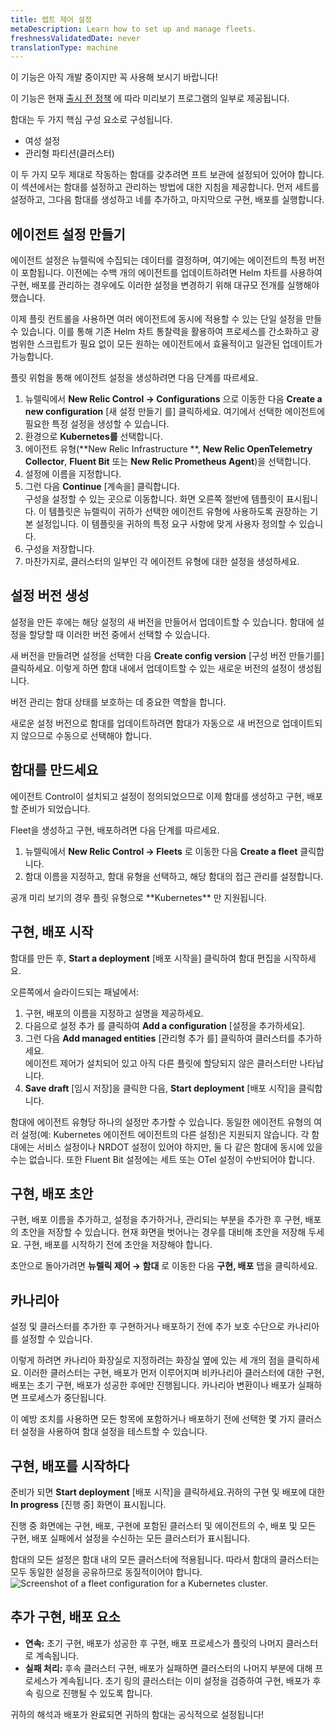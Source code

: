 ```yaml
---
title: 렙트 제어 설정
metaDescription: Learn how to set up and manage fleets.
freshnessValidatedDate: never
translationType: machine
---
```


<Callout title="시사">
  이 기능은 아직 개발 중이지만 꼭 사용해 보시기 바랍니다!

  이 기능은 현재 [출시 전 정책](/docs/licenses/license-information/referenced-policies/new-relic-pre-release-policy) 에 따라 미리보기 프로그램의 일부로 제공됩니다.
</Callout>

함대는 두 가지 핵심 구성 요소로 구성됩니다.

* 여성 설정
* 관리형 파티션(클러스터)

이 두 가지 모두 제대로 작동하는 함대를 갖추려면 프트 보관에 설정되어 있어야 합니다. 이 섹션에서는 함대를 설정하고 관리하는 방법에 대한 지침을 제공합니다. 먼저 세트를 설정하고, 그다음 함대를 생성하고 네를 추가하고, 마지막으로 구현, 배포를 실행합니다.

## 에이전트 설정 만들기

에이전트 설정은 뉴렐릭에 수집되는 데이터를 결정하며, 여기에는 에이전트의 특정 버전이 포함됩니다. 이전에는 수백 개의 에이전트를 업데이트하려면 Helm 차트를 사용하여 구현, 배포를 관리하는 경우에도 이러한 설정을 변경하기 위해 대규모 전개를 실행해야 했습니다.

이제 플릿 컨트롤을 사용하면 여러 에이전트에 동시에 적용할 수 있는 단일 설정을 만들 수 있습니다. 이를 통해 기존 Helm 차트 통찰력을 활용하여 프로세스를 간소화하고 광범위한 스크립트가 필요 없이 모든 원하는 에이전트에서 효율적이고 일관된 업데이트가 가능합니다.

플릿 위험을 통해 에이전트 설정을 생성하려면 다음 단계를 따르세요.

1. 뉴렐릭에서 **New Relic Control → Configurations** 으로 이동한 다음 **Create a new configuration** \[새 설정 만들기 를] 클릭하세요. 여기에서 선택한 에이전트에 필요한 특정 설정을 생성할 수 있습니다.
2. 환경으로 **Kubernetes를** 선택합니다.
3. 에이전트 유형(**New Relic Infrastructure **, **New Relic OpenTelemetry Collector**, **Fluent Bit** 또는 **New Relic Prometheus Agent**)을 선택합니다.
4. 설정에 이름을 지정합니다.
5. 그런 다음 **Continue** \[계속을] 클릭합니다. <br />구성을 설정할 수 있는 곳으로 이동합니다. 화면 오른쪽 절반에 템플릿이 표시됩니다. 이 템플릿은 뉴렐릭이 귀하가 선택한 에이전트 유형에 사용하도록 권장하는 기본 설정입니다. 이 템플릿을 귀하의 특정 요구 사항에 맞게 사용자 정의할 수 있습니다.
6. 구성을 저장합니다.
7. 마찬가지로, 클러스터의 일부인 각 에이전트 유형에 대한 설정을 생성하세요.

## 설정 버전 생성

설정을 만든 후에는 해당 설정의 새 버전을 만들어서 업데이트할 수 있습니다. 함대에 설정을 할당할 때 이러한 버전 중에서 선택할 수 있습니다.

새 버전을 만들려면 설정을 선택한 다음 **Create config version** \[구성 버전 만들기를] 클릭하세요. 이렇게 하면 함대 내에서 업데이트할 수 있는 새로운 버전의 설정이 생성됩니다.

버전 관리는 함대 상태를 보호하는 데 중요한 역할을 합니다.

<Callout variant="important">
  새로운 설정 버전으로 함대를 업데이트하려면 함대가 자동으로 새 버전으로 업데이트되지 않으므로 수동으로 선택해야 합니다.
</Callout>

## 함대를 만드세요

에이전트 Control이 설치되고 설정이 정의되었으므로 이제 함대를 생성하고 구현, 배포할 준비가 되었습니다.

Fleet을 생성하고 구현, 배포하려면 다음 단계를 따르세요.

1. 뉴렐릭에서 **New Relic Control → Fleets** 로 이동한 다음 **Create a fleet** 클릭합니다.
2. 함대 이름을 지정하고, 함대 유형을 선택하고, 해당 함대의 접근 관리를 설정합니다.

<Callout variant="important">
  공개 미리 보기의 경우 플릿 유형으로 **Kubernetes** 만 지원됩니다.
</Callout>

## 구현, 배포 시작

함대를 만든 후, **Start a deployment** \[배포 시작을] 클릭하여 함대 편집을 시작하세요.

오른쪽에서 슬라이드되는 패널에서:

1. 구현, 배포의 이름을 지정하고 설명을 제공하세요.
2. 다음으로 설정 추가 를 클릭하여 **Add a configuration** \[설정을 추가하세요].
3. 그런 다음 **Add managed entities** \[관리형 추가 를] 클릭하여 클러스터를 추가하세요.<br />에이전트 제어가 설치되어 있고 아직 다른 플릿에 할당되지 않은 클러스터만 나타납니다.
4. **Save draft** \[임시 저장]을 클릭한 다음, **Start deployment** \[배포 시작]을 클릭합니다.

<Callout variant="important">
  함대에 에이전트 유형당 하나의 설정만 추가할 수 있습니다. 동일한 에이전트 유형의 여러 설정(예: Kubernetes 에이전트 에이전트의 다른 설정)은 지원되지 않습니다. 각 함대에는 서비스 설정이나 NRDOT 설정이 있어야 하지만, 둘 다 같은 함대에 동시에 있을 수는 없습니다. 또한 Fluent Bit 설정에는 세트 또는 OTel 설정이 수반되어야 합니다.
</Callout>

## 구현, 배포 초안

구현, 배포 이름을 추가하고, 설정을 추가하거나, 관리되는 부분을 추가한 후 구현, 배포의 초안을 저장할 수 있습니다. 현재 화면을 벗어나는 경우를 대비해 초안을 저장해 두세요. 구현, 배포를 시작하기 전에 초안을 저장해야 합니다.

초안으로 돌아가려면 **뉴렐릭 제어 → 함대** 로 이동한 다음 **구현, 배포** 탭을 클릭하세요.

## 카나리아

설정 및 클러스터를 추가한 후 구현하거나 배포하기 전에 추가 보호 수단으로 카나리아를 설정할 수 있습니다.

이렇게 하려면 카나리아 화장실로 지정하려는 화장실 옆에 있는 세 개의 점을 클릭하세요. 이러한 클러스터는 구현, 배포가 먼저 이루어지며 비카나리아 클러스터에 대한 구현, 배포는 초기 구현, 배포가 성공한 후에만 진행됩니다. 카나리아 변환이나 배포가 실패하면 프로세스가 중단됩니다.

이 예방 조치를 사용하면 모든 항목에 포함하거나 배포하기 전에 선택한 몇 가지 클러스터 설정을 사용하여 함대 설정을 테스트할 수 있습니다.

## 구현, 배포를 시작하다

준비가 되면 **Start deployment** \[배포 시작]을 클릭하세요.귀하의 구현 및 배포에 대한 **In progress** \[진행 중] 화면이 표시됩니다.

진행 중 화면에는 구현, 배포, 구현에 포함된 클러스터 및 에이전트의 수, 배포 및 모든 구현, 배포 실패에서 설정을 수신하는 모든 클러스터가 표시됩니다.

<Callout variant="important">
  함대의 모든 설정은 함대 내의 모든 클러스터에 적용됩니다. 따라서 함대의 클러스터는 모두 동일한 설정을 공유하므로 동질적이어야 합니다.
</Callout>

<img title="Configuration for clusters" alt="Screenshot of a fleet configuration for a Kubernetes cluster." src="/images/fleet-control-config-cluster.webp" />

## 추가 구현, 배포 요소

* **연속:** 초기 구현, 배포가 성공한 후 구현, 배포 프로세스가 플릿의 나머지 클러스터로 계속됩니다.
* **실패 처리:** 후속 클러스터 구현, 배포가 실패하면 클러스터의 나머지 부분에 대해 프로세스가 계속됩니다. 초기 링의 클러스터는 이미 설정을 검증하여 구현, 배포가 후속 링으로 진행될 수 있도록 합니다.

귀하의 해석과 배포가 완료되면 귀하의 함대는 공식적으로 설정됩니다!